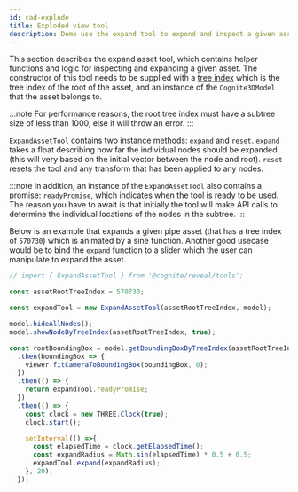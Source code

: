```yaml
---
id: cad-explode
title: Exploded view tool
description: Demo use the expand tool to expond and inspect a given asset.
---
```



This section describes the expand asset tool, which contains helper functions and logic for inspecting and expanding a given asset.
The constructor of this tool needs to be supplied with a [tree index](../concepts.md) which is the tree index of the root of the asset, and an instance of the `Cognite3DModel` that the asset belongs to.

:::note
For performance reasons, the root tree index must have a subtree size of less than 1000, else it will throw an error.
:::

<DemoWrapper name="Cognite3DViewerDemo" />

`ExpandAssetTool` contains two instance methods: `expand` and `reset`.
`expand` takes a float describing how far the individual nodes should be expanded (this will very based on the initial vector between the node and root).
`reset` resets the tool and any transform that has been applied to any nodes.

:::note
In addition, an instance of the `ExpandAssetTool` also contains a promise: `readyPromise`, which indicates when the tool is ready to be used.
The reason you have to await is that initially the tool will make API calls to determine the individual locations of the nodes in the subtree.
:::

Below is an example that expands a given pipe asset (that has a tree index of `570730`) which is animated by a sine function.
Another good usecase would be to bind the `expand` function to a slider which the user can manipulate to expand the asset.  


```jsx runnable
// import { ExpandAssetTool } from '@cognite/reveal/tools';

const assetRootTreeIndex = 570730;

const expandTool = new ExpandAssetTool(assetRootTreeIndex, model);

model.hideAllNodes();
model.showNodeByTreeIndex(assetRootTreeIndex, true);

const rootBoundingBox = model.getBoundingBoxByTreeIndex(assetRootTreeIndex)
  .then(boundingBox => {
    viewer.fitCameraToBoundingBox(boundingBox, 0);
  })
  .then(() => {
    return expandTool.readyPromise;
  })
  .then(() => {
    const clock = new THREE.Clock(true);
    clock.start();

    setInterval(() =>{
      const elapsedTime = clock.getElapsedTime();
      const expandRadius = Math.sin(elapsedTime) * 0.5 + 0.5; 
      expandTool.expand(expandRadius);
    }, 20);
  });

```
